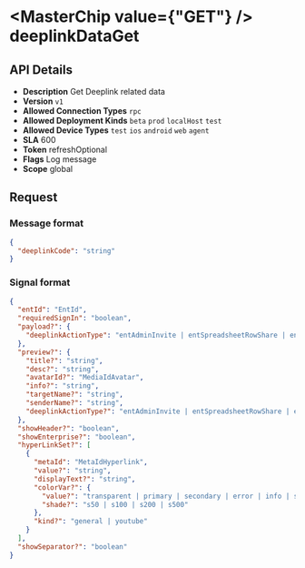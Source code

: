 
# <MasterChip value={"GET"} /> deeplinkDataGet

## API Details

- **Description** Get Deeplink related data
- **Version** `v1`
- **Allowed Connection Types** `rpc` 
- **Allowed Deployment Kinds** `beta` `prod` `localHost` `test` 
- **Allowed Device Types** `test` `ios` `android` `web` `agent` 
- **SLA** 600
- **Token** refreshOptional
- **Flags** Log message
- **Scope** global


## Request

### Message format

```json
{
  "deeplinkCode": "string"
}
```

### Signal format

```json
{
  "entId": "EntId",
  "requiredSignIn": "boolean",
  "payload?": {
    "deeplinkActionType": "entAdminInvite | entSpreadsheetRowShare | entReportShare | entSpreadsheetEditorShare | entSpreadsheetInsertShare | entUserInvite | groupInvite | pluginAdminInvite | storeAdminInvite"
  },
  "preview?": {
    "title?": "string",
    "desc?": "string",
    "avatarId?": "MediaIdAvatar",
    "info?": "string",
    "targetName?": "string",
    "senderName?": "string",
    "deeplinkActionType?": "entAdminInvite | entSpreadsheetRowShare | entReportShare | entSpreadsheetEditorShare | entSpreadsheetInsertShare | entUserInvite | groupInvite | pluginAdminInvite | storeAdminInvite"
  },
  "showHeader?": "boolean",
  "showEnterprise?": "boolean",
  "hyperLinkSet?": [
    {
      "metaId": "MetaIdHyperlink",
      "value?": "string",
      "displayText?": "string",
      "colorVar?": {
        "value?": "transparent | primary | secondary | error | info | success | warning | textPrimary | textSecondary | textDisabled | textInverse | primaryLight | secondaryLight | successLight | errorLight | infoLight | warningLight | primaryDark | secondaryDark | successDark | errorDark | infoDark | warningDark | amber | black | blue | cyan | deepOrange | deepPurple | green | grey | indigo | lightBlue | lightGreen | lime | orange | pink | purple | red | teal | white | yellow",
        "shade?": "s50 | s100 | s200 | s500"
      },
      "kind?": "general | youtube"
    }
  ],
  "showSeparator?": "boolean"
}
```

